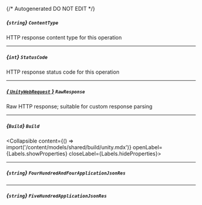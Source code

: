 {/* Autogenerated DO NOT EDIT  */}

##### *{`string`}* `ContentType`
HTTP response content type for this operation

---
##### *{`int`}* `StatusCode`
HTTP response status code for this operation

---
##### [*{ `UnityWebRequest` }*](https://docs.unity3d.com/2021.3/Documentation/ScriptReference/Networking.UnityWebRequest.html) `RawResponse`
Raw HTTP response; suitable for custom response parsing

---
##### *{`Build`}* `Build`
<Collapsible content={() => import('/content/models/shared/build/unity.mdx')} openLabel={Labels.showProperties} closeLabel={Labels.hideProperties}>
</Collapsible>

---
##### *{`string`}* `FourHundredAndFourApplicationJsonRes`

---
##### *{`string`}* `FiveHundredApplicationJsonRes`


